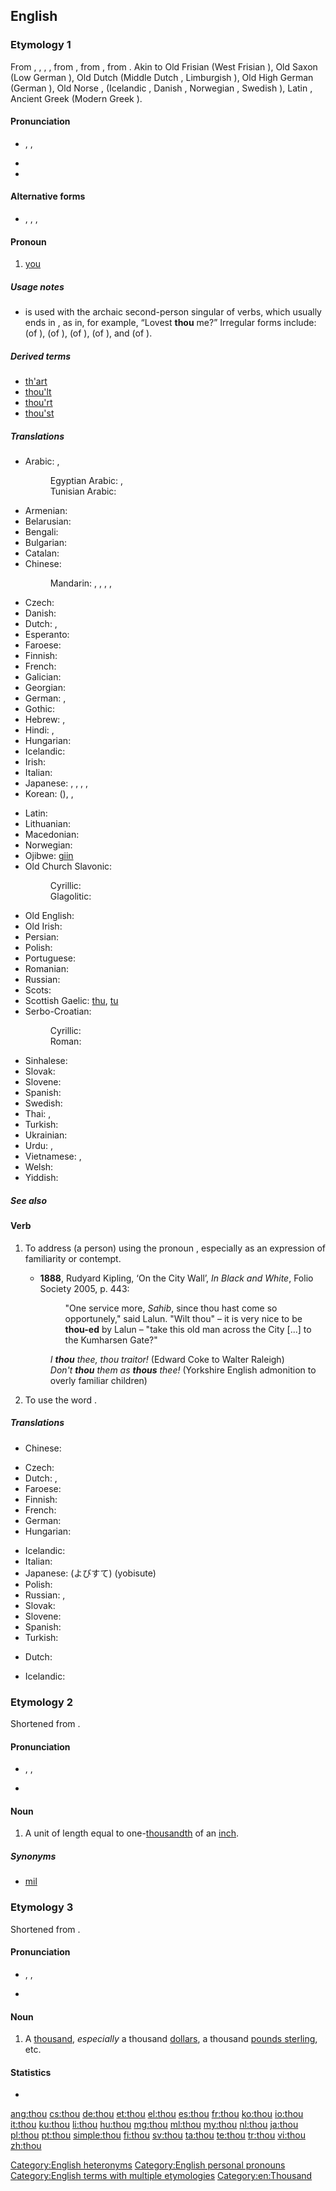 ==English==
{{wikipedia|dab=thou (disambiguation)|thou}}

===Etymology 1===
From {{etyl|enm|en}} {{term|thou|lang=enm}}, {{term|thow|lang=enm}}, {{term|thu|lang=enm}}, {{term|þou|lang=enm}}, from {{etyl|ang|en}} {{term|þu|þū|lang=ang}}, from {{etyl|gem-pro|en}} {{recons|þū|lang=gem-pro}}, from {{etyl|ine-pro|en}} {{recons|túh₂|lang=ine-pro}}. Akin to Old Frisian {{term|thu|thū|lang=ofs}} (West Frisian {{term|do|lang=fy}}), Old Saxon {{term|thu|thū|lang=osx}} (Low German {{term|du|lang=nds}}), Old Dutch {{term|thu|thū|lang=odt}} (Middle Dutch {{term|du|lang=dum}}, Limburgish {{term|doe|lang=li}}), Old High German {{term|du|dū|lang=goh}} (German {{term|du|lang=de}}), Old Norse {{term|þú|lang=non}}, (Icelandic {{term|þú|lang=is}}, Danish {{term|du|lang=da}}, Norwegian {{term|du|lang=no}}, Swedish {{term|du|lang=sv}}), Latin {{term|tu|lang=la}}, Ancient Greek {{term|σύ|tr=sý|lang=grc}} (Modern Greek {{term|εσύ|tr=esý|lang=el}}).

====Pronunciation====
* {{enPR|''th''ou}}, {{IPA|/ðaʊ/}}, {{X-SAMPA|/DaU/}}
* {{audio|en-us-thou.ogg|Audio (US)}}
* {{rhymes|aʊ}}

====Alternative forms====
* {{l|en|thu}}, {{l|en|du}}, {{l|en|thow}}, {{l|en|tha}}

====Pronoun====
{{wikipedia}}
{{en-pron|second-person singular nominative case||plural|[[ye]] '''''or''''' [[you]]|objective case|thee|reflexive|thyself|possessive determiner|[[thy]] ([[thine]] ''before a vowel'')|possessive pronoun|thine}}

# {{context|archaic|literary|,|or|dialectal|lang=en}} [[you]] {{non-gloss definition|singular informal, nominative case}}

=====Usage notes=====
* {{term|thou|Thou|lang=en}} is used with the archaic second-person singular of verbs, which usually ends in {{term|-est|lang=en}}, as in, for example, “Lovest '''thou''' me?” Irregular forms include: {{term|art#Verb|art}} (of {{term|be|lang=en}}), {{term|hast#Verb|hast}} (of {{term|have|lang=en}}), {{term|shalt|lang=en}} (of {{term|shall|lang=en}}), {{term|wost|lang=en}} (of {{term|wit#Verb|wit}}), and {{term|wilt|lang=en}} (of {{term|will#Verb|will}}).

=====Derived terms=====
* [[th'art]]
* [[thou'lt]]
* [[thou'rt]]
* [[thou'st]]

=====Translations=====
{{trans-top|singular informal form of "you"}}
* Arabic: {{t+|ar|أنت|m|tr='ánta|sc=Arab}}, {{t+|ar|أنت|f|tr='ánti|sc=Arab}}
*: Egyptian Arabic: {{tø|arz|انت|m|tr=ínta|sc=Arab}}, {{tø|arz|انت|f|tr=ínti|sc=Arab}}
*: Tunisian Arabic: {{tø|aeb|انت|m|f|alt=اِنْتِ|tr=ʾinti|sc=Arab}}
* Armenian: {{t+|hy|դու|tr=du|sc=Armn}}
* Belarusian: {{t+|be|ты|tr=ty|sc=Cyrl}}
* Bengali: {{t-|bn|তুই|tr=tui|sc=Beng}}
* Bulgarian: {{t-|bg|ти|tr=ti|sc=Cyrl}}
* Catalan: {{t+|ca|tu}}
* Chinese:
*: Mandarin: {{t|cmn|你|tr=nǐ|sc=Hani}}, {{t|cmn|祢|tr=nǐ|sc=Hani}} {{qualifier|to God}}, {{qualifier|archaic}} {{t|cmn|爾|sc=Hani}}, {{t|cmn|尔|tr=ěr|sc=Hani}}, {{t|cmn|汝|tr=rǔ|sc=Hani}}
* Czech: {{t+|cs|ty}}
* Danish: {{t+|da|du}}
* Dutch: {{t+|nl|gij}} {{qualifier|archaic or dialectal}}, {{t+|nl|jij}}
* Esperanto: {{t+|eo|ci}}
* Faroese: {{t-|fo|tú}}
* Finnish: {{t+|fi|sinä}}
* French: {{t+|fr|tu|m|f}}
* Galician: {{t|gl|ti|m|f}}
* Georgian: {{t+|ka|შენ|tr=šen|sc=Geor}}
* German: {{t+|de|du}}, {{t+|de|Du}}
* Gothic: {{tø|got|𐌸𐌿|tr=þū|sc=Goth}}
* Hebrew: {{t+|he|אתה|m|tr=atá|sc=Hebr}}, {{t+|he|את|f|tr=at|sc=Hebr}}
* Hindi: {{t-|hi|तुम|tr=tum|sc=Deva}}, {{t-|hi|तू|tr=tū|sc=Deva}}
* Hungarian: {{t+|hu|te}}
* Icelandic: {{t+|is|þú}}
* Irish: {{t-|ga|tú}}
* Italian: {{t+|it|tu}}
* Japanese: {{t+|ja|君|tr=きみ, kimi|sc=Jpan}}, {{t+|ja|汝|tr=なんじ, nanji|sc=Jpan}}, {{t-|ja|お前|tr=おまえ, omae|sc=Jpan}}, {{t+|ja|あなた|tr=anata|sc=Jpan}}, {{t+|ja|貴方|sc=Jpan|tr=anata}}
* Korean: {{t+|ko|당신|tr=dangsin|sc=Kore}} ({{t+|ko|當身|sc=Kore}}), {{t+|ko|너|tr=neo|sc=Kore}}, {{t+|ko|네|tr=ne|sc=Kore}}
{{trans-mid}}
* Latin: {{t+|la|tu}}
* Lithuanian: {{t+|lt|tu}}
* Macedonian: {{t+|mk|ти|tr=ti|sc=Cyrl}}
* Norwegian: {{t+|no|du}}
* Ojibwe: [[giin]]
* Old Church Slavonic:
*: Cyrillic: {{tø|cu|тꙑ|tr=ty|sc=Cyrs}}
*: Glagolitic: {{tø|cu|ⰕⰟⰊ|tr=ty|sc=Glag}}
* Old English: {{t-|ang|þu|alt=þū}}
* Old Irish: {{tø|sga|tú}}
* Persian: {{t+|fa|تو|tr=to|sc=fa-Arab}}
* Polish: {{t+|pl|ty}}
* Portuguese: {{t+|pt|tu}}
* Romanian: {{t+|ro|tu}}
* Russian: {{t+|ru|ты|tr=ty}}
* Scots: {{tø|sco|thoo}}
* Scottish Gaelic: [[thu]], [[tu#Scottish Gaelic|tu]]
* Serbo-Croatian:
*: Cyrillic: {{t-|sh|ти|alt=ти̑|sc=Cyrl}}
*: Roman: {{t-|sh|ti|alt=tȋ}}
* Sinhalese: {{t-|si|ඔයා|tr=oyā|sc=Sinh}}
* Slovak: {{t+|sk|ty}}
* Slovene: {{t+|sl|ti|alt=tí}}
* Spanish: {{t+|es|tú|m|f}}
* Swedish: {{t+|sv|du}}
* Thai: {{t+|th|คุณ|tr=kun|sc=Thai}}, {{t+|th|เธอ|tr=ter|sc=Thai}}
* Turkish: {{t+|tr|sen}}
* Ukrainian: {{t+|uk|ти|tr=ty|sc=Cyrl}}
* Urdu: {{t-|ur|تم|tr=tum|sc=ur-Arab}}, {{t-|ur|تو|tr=tū|sc=ur-Arab}}
* Vietnamese: {{t+|vi|mày}}, {{t+|vi|em}}
* Welsh: {{t+|cy|ti}}
* Yiddish: {{t-|yi|דו|m|tr=du|sc=Hebr}}
{{trans-bottom}}

=====See also=====
{{English personal pronouns}}

====Verb====
{{en-verb}}

# {{context|transitive|lang=en}} To address (a person) using the pronoun {{term|thou|lang=en}}, especially as an expression of familiarity or contempt.
#* '''1888''', Rudyard Kipling, ‘On the City Wall’, ''In Black and White'', Folio Society 2005, p. 443:
#*: "One service more, ''Sahib'', since thou hast come so opportunely," said Lalun. "Wilt thou" – it is very nice to be '''thou-ed''' by Lalun – "take this old man across the City [...] to the Kumharsen Gate?"
#: ''I '''thou''' thee, thou traitor!'' (Edward Coke to Walter Raleigh)
#: ''Don't '''thou''' them as '''thous''' thee!'' (Yorkshire English admonition to overly familiar children)
# {{context|intransitive|lang=en}} To use the word {{term|thou|lang=en}}.

=====Translations=====
{{trans-top|to address someone using the pronoun ''thou''}}
* Chinese:
*: {{trreq|cmn}}
* Czech: {{t+|cs|tykat}}
* Dutch: {{t-|nl|jij en jou zeggen}}, {{t+|nl|tutoyeren}}
* Faroese: {{t-|fo|túa}}
* Finnish: {{t+|fi|sinutella}}
* French: {{t+|fr|tutoyer}}
* German: {{t+|de|duzen}}
* Hungarian: {{t+|hu|tegez}}
{{trans-mid}}
* Icelandic: {{t-|is|þúa}}
* Italian: {{t-|it|dar del tu a}}
* Japanese: {{t-|ja|呼び捨て}} (よびすて) (yobisute)
* Polish: {{t-|pl|mówić per ty}}
* Russian: {{t+|ru|тыкать|tr=týkat’}}, {{t+|ru|тыкнуть|tr=týknut’}}
* Slovak: {{t-|sk|tykať}}
* Slovene: {{t-|sl|tikati|alt=tíkati}}
* Spanish: {{t+|es|tutear}}
* Turkish: {{t+|tr|sen}}
{{trans-bottom}}

{{trans-top|to use the word ''thou''}}
* Dutch: {{t+|nl|tutoyeren}}
{{trans-mid}}
* Icelandic: {{t-|is|þúa}}
{{trans-bottom}}

===Etymology 2===
Shortened from {{term|thousandth|lang=en}}.

====Pronunciation====
* {{enPR|thou}}, {{IPA|/θaʊ/}}, {{X-SAMPA|/TaU/}}
* {{rhymes|aʊ}}

====Noun====
{{en-noun}}

# {{context|dated|_|British|lang=en}} A unit of length equal to one-[[thousandth]] of an [[inch]].

=====Synonyms=====
* [[mil]] {{qualifier|US}}

===Etymology 3===
Shortened from {{term|thousand|lang=en}}.

====Pronunciation====
* {{enPR|thou}}, {{IPA|/θaʊ/}}, {{X-SAMPA|/TaU/}}
* {{rhymes|aʊ}}

====Noun====
{{en-noun|pl=thou}}

# {{context|slang|lang=en}} A [[thousand]], ''especially'' a thousand [[dollar]]s, a thousand [[pound sterling|pounds sterling]], etc.

====Statistics====
* {{rank|asked|soon|almost|217|thou|full|country|course}}

[[Category:English heteronyms]]
[[Category:English personal pronouns]]
[[Category:English terms with multiple etymologies]]
[[Category:en:Thousand]]

[[ang:thou]]
[[cs:thou]]
[[de:thou]]
[[et:thou]]
[[el:thou]]
[[es:thou]]
[[fr:thou]]
[[ko:thou]]
[[io:thou]]
[[it:thou]]
[[ku:thou]]
[[li:thou]]
[[hu:thou]]
[[mg:thou]]
[[ml:thou]]
[[my:thou]]
[[nl:thou]]
[[ja:thou]]
[[pl:thou]]
[[pt:thou]]
[[simple:thou]]
[[fi:thou]]
[[sv:thou]]
[[ta:thou]]
[[te:thou]]
[[tr:thou]]
[[vi:thou]]
[[zh:thou]]